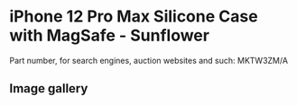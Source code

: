 
# iPhone 12 Pro Max Silicone Case with MagSafe - Sunflower

Part number, for search engines, auction websites and such: MKTW3ZM/A

## Image gallery

<div style={{ width: "768px" }}>
  <GalleryComponent
    images={[
      {
        original: "/everysource/MKTW3.png",
        thumbnail: "/everypreview/MKTW3.png",
      },
      {
        original: "/everysource/MKTW3_AV1.png",
        thumbnail: "/everypreview/MKTW3_AV1.png",
      },
      {
        original: "/everysource/MKTW3_AV2.png",
        thumbnail: "/everypreview/MKTW3_AV2.png",
      },
      {
        original: "/everysource/MKTW3_AV3.png",
        thumbnail: "/everypreview/MKTW3_AV3.png",
      }
    ]}
  />
</div>